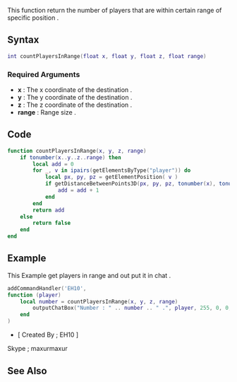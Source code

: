 
{{Useful Function}}
This function return the number of players that are within certain range of specific position .
==Syntax==
<syntaxhighlight lang="lua">
int countPlayersInRange(float x, float y, float z, float range)
</syntaxhighlight>

===Required Arguments===
* '''x''' : The x coordinate of the destination .
* '''y''' : The y coordinate of the destination .
* '''z''' : The z coordinate of the destination .
* '''range''' : Range size .

==Code==
<section name="Function source" class="both" show="true">
<syntaxhighlight lang="lua">
function countPlayersInRange(x, y, z, range)
    if tonumber(x..y..z..range) then
        local add = 0
        for _, v in ipairs(getElementsByType("player")) do
            local px, py, pz = getElementPosition( v )
            if getDistanceBetweenPoints3D(px, py, pz, tonumber(x), tonumber(y), tonumber(z)) <= tonumber(range) then
                add = add + 1
            end
        end
        return add
    else
        return false
    end
end
</syntaxhighlight>
</section>

==Example==
<section name="Server Side [Example]" class="server" show="true">
This Example get players in range and out put it in chat .
<syntaxhighlight lang="lua">
addCommandHandler('EH10',
function (player)
    local number = countPlayersInRange(x, y, z, range)
        outputChatBox("Number : " .. number .. " .", player, 255, 0, 0, true)
    end
)
</syntaxhighlight>
</section>


* [ Created By ; EH10 ]
Skype ; maxurmaxur

==See Also==
{{Useful_Functions}}
